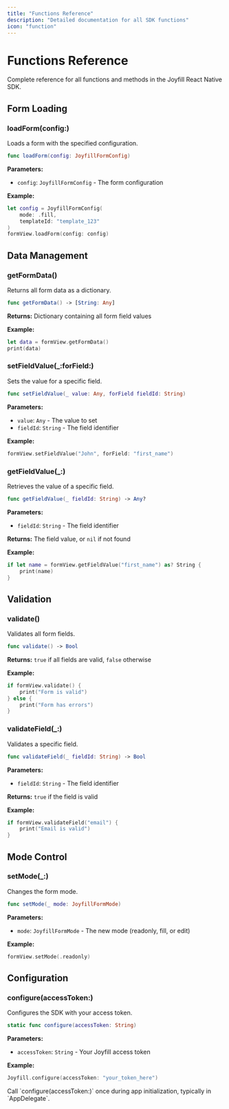 ```yaml
---
title: "Functions Reference"
description: "Detailed documentation for all SDK functions"
icon: "function"
---
```


# Functions Reference

Complete reference for all functions and methods in the Joyfill React Native SDK.

## Form Loading

### loadForm(config:)

Loads a form with the specified configuration.

```swift
func loadForm(config: JoyfillFormConfig)
```

**Parameters:**
- `config`: `JoyfillFormConfig` - The form configuration

**Example:**
```swift
let config = JoyfillFormConfig(
    mode: .fill,
    templateId: "template_123"
)
formView.loadForm(config: config)
```

## Data Management

### getFormData()

Returns all form data as a dictionary.

```swift
func getFormData() -> [String: Any]
```

**Returns:** Dictionary containing all form field values

**Example:**
```swift
let data = formView.getFormData()
print(data)
```

### setFieldValue(_:forField:)

Sets the value for a specific field.

```swift
func setFieldValue(_ value: Any, forField fieldId: String)
```

**Parameters:**
- `value`: `Any` - The value to set
- `fieldId`: `String` - The field identifier

**Example:**
```swift
formView.setFieldValue("John", forField: "first_name")
```

### getFieldValue(_:)

Retrieves the value of a specific field.

```swift
func getFieldValue(_ fieldId: String) -> Any?
```

**Parameters:**
- `fieldId`: `String` - The field identifier

**Returns:** The field value, or `nil` if not found

**Example:**
```swift
if let name = formView.getFieldValue("first_name") as? String {
    print(name)
}
```

## Validation

### validate()

Validates all form fields.

```swift
func validate() -> Bool
```

**Returns:** `true` if all fields are valid, `false` otherwise

**Example:**
```swift
if formView.validate() {
    print("Form is valid")
} else {
    print("Form has errors")
}
```

### validateField(_:)

Validates a specific field.

```swift
func validateField(_ fieldId: String) -> Bool
```

**Parameters:**
- `fieldId`: `String` - The field identifier

**Returns:** `true` if the field is valid

**Example:**
```swift
if formView.validateField("email") {
    print("Email is valid")
}
```

## Mode Control

### setMode(_:)

Changes the form mode.

```swift
func setMode(_ mode: JoyfillFormMode)
```

**Parameters:**
- `mode`: `JoyfillFormMode` - The new mode (readonly, fill, or edit)

**Example:**
```swift
formView.setMode(.readonly)
```

## Configuration

### configure(accessToken:)

Configures the SDK with your access token.

```swift
static func configure(accessToken: String)
```

**Parameters:**
- `accessToken`: `String` - Your Joyfill access token

**Example:**
```swift
Joyfill.configure(accessToken: "your_token_here")
```

<Note>
  Call `configure(accessToken:)` once during app initialization, typically in `AppDelegate`.
</Note>

